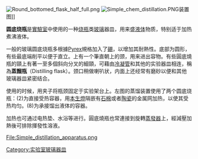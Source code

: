 [[File:Round_bottomed_flask_half_full.png|thumb]]
[[File:Simple_chem_distillation.PNG|thumb]]装置图]]

'''圆底烧瓶'''是[[實驗室|實驗室]]中使用的一种[[烧瓶|烧瓶]]类[[玻璃|玻璃]]器皿，用来盛[[液体|液体]]物质，特别适于加热煮沸液体。

一般的玻璃圆底烧瓶多根據[[Pyrex|Pyrex]]規格加入了[[硼|硼]]，以增加其耐熱性。底部为圆形，有些最底端削平以便于直立。上有一个筆直朝上的颈，用来进出容物。有些圓底燒瓶的頸上有著一至多個斜向分叉的細頸，可藉由[[冷凝管|冷凝管]]和其他的实验器皿相连，稱為'''蒸餾瓶'''（Distilling flask）。颈口稍做喇叭状，内面上还经常有磨砂以便和其他玻璃器皿紧密结合。

使用的时候，用夹子将瓶颈固定于实验架台上。左图的蒸馏装置使用了两个圆底烧瓶：(2)为直接受热容器，用[[本生燈|本生燈]]隔嵌有[[石棉|石棉]]或者[[陶瓷|陶瓷]]的金属网加热，以使其受热均匀。(8)为承接馏出液体的容器。

加热也可通过电热垫、水浴等进行。圓底燒瓶也常連接到旋轉[[蒸發器|蒸發器]]上，經減壓加熱後可排除揮發性溶液。

<gallery>
File:Simple_distillation_apparatus.png
</gallery>

{{實驗室設備}}

<!--[[File:Round-bottom_flasks.PNG|frame]]-->

[[Category:实验室玻璃器皿|Category:实验室玻璃器皿]]